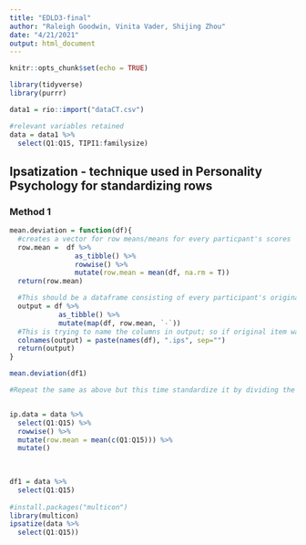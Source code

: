 ```yaml
---
title: "EDLD3-final"
author: "Raleigh Goodwin, Vinita Vader, Shijing Zhou"
date: "4/21/2021"
output: html_document
---
```


```r
knitr::opts_chunk$set(echo = TRUE)
```

```r
library(tidyverse)
library(purrr)
```


```r
data1 = rio::import("dataCT.csv")

#relevant variables retained
data = data1 %>% 
  select(Q1:Q15, TIPI1:familysize)

```

## Ipsatization - technique used in Personality Psychology for standardizing rows
### Method 1
```r

mean.deviation = function(df){
  #creates a vector for row means/means for every particpant's scores
  row.mean =  df %>% 
                as_tibble() %>% 
                rowwise() %>% 
                mutate(row.mean = mean(df, na.rm = T))
  return(row.mean)

  #This should be a dataframe consisting of every participant's original score subtracted by the mean score
  output = df %>% 
            as_tibble() %>% 
            mutate(map(df, row.mean, `-`)) 
  #This is trying to name the columns in output; so if original item was "q1" the ipsatized version is "q1.ips"; if 10 questions q1:q10, then 10 more cols q1.ips:q10.ips
  colnames(output) = paste(names(df), ".ips", sep="")
  return(output)
}

mean.deviation(df1)

#Repeat the same as above but this time standardize it by dividing the score by sd of rows


ip.data = data %>% 
  select(Q1:Q15) %>% 
  rowwise() %>% 
  mutate(row.mean = mean(c(Q1:Q15))) %>% 
  mutate()
  
  

df1 = data %>% 
  select(Q1:Q15)
  
#install.packages("multicon")
library(multicon)
ipsatize(data %>% 
  select(Q1:Q15))
```

